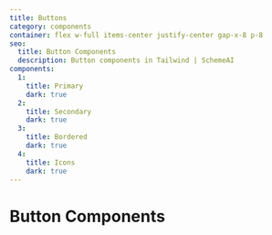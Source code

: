 ```yaml
---
title: Buttons
category: components
container: flex w-full items-center justify-center gap-x-8 p-8
seo:
  title: Button Components
  description: Button components in Tailwind | SchemeAI
components:
  1:
    title: Primary
    dark: true
  2:
    title: Secondary
    dark: true
  3:
    title: Bordered
    dark: true
  4:
    title: Icons
    dark: true
---
```


# Button Components

<ComponentsList
  componentsData={componentsData}
  componentContainer={componentContainer}
/>

